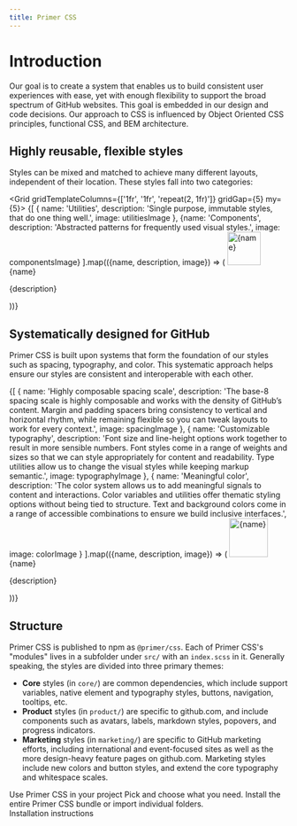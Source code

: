 ```yaml
---
title: Primer CSS
---
```




# Introduction

Our goal is to create a system that enables us to build consistent user experiences with ease, yet with enough flexibility to support the broad spectrum of GitHub websites. This goal is embedded in our design and code decisions. Our approach to CSS is influenced by Object Oriented CSS principles, functional CSS, and BEM architecture.

## Highly reusable, flexible styles

Styles can be mixed and matched to achieve many different layouts, independent of their location. These styles fall into two categories:

<Grid gridTemplateColumns={['1fr', '1fr', 'repeat(2, 1fr)']} gridGap={5} my={5}>
  {[
    {
      name: 'Utilities',
      description: 'Single purpose, immutable styles, that do one thing well.',
      image: utilitiesImage
    },
    {name: 'Components', description: 'Abstracted patterns for frequently used visual styles.', image: componentsImage}
  ].map(({name, description, image}) => (
    <Box>
      <img src={image} alt={name} height="60" />
      <Heading as="h3" pt={3} pb={2} fontSize={3}>
        {name}
      </Heading>
      <p>{description}</p>
    </Box>
  ))}
</Grid>

## Systematically designed for GitHub

Primer CSS is built upon systems that form the foundation of our styles such as spacing, typography, and color. This systematic approach helps ensure our styles are consistent and interoperable with each other.

<Box my={5}>
  {[
    {
      name: 'Highly composable spacing scale',
      description:
        'The base-8 spacing scale is highly composable and works with the density of GitHub’s content. Margin and padding spacers bring consistency to vertical and horizontal rhythm, while remaining flexible so you can tweak layouts to work for every context.',
      image: spacingImage
    },
    {
      name: 'Customizable typography',
      description:
        'Font size and line-height options work together to result in more sensible numbers. Font styles come in a range of weights and sizes so that we can style appropriately for content and readability. Type utilities allow us to change the visual styles while keeping markup semantic.',
      image: typographyImage
    },
    {
      name: 'Meaningful color',
      description:
        'The color system allows us to add meaningful signals to content and interactions. Color variables and utilities offer thematic styling options without being tied to structure. Text and background colors come in a range of accessible combinations to ensure we build inclusive interfaces.',
      image: colorImage
    }
  ].map(({name, description, image}) => (
    <Grid gridTemplateColumns={['1fr', '1fr', '70px 1fr']} gridGap={5} mb={4} style={{alignItems: 'center'}}>
      <img src={image} width="70" alt={name} />
      <Box>
        <Heading as="h3" pb={2} fontSize={3}>
          {name}
        </Heading>
        <p>{description}</p>
      </Box>
    </Grid>
  ))}
</Box>

## Structure

Primer CSS is published to npm as `@primer/css`. Each of Primer CSS's "modules" lives in a subfolder under `src/` with an `index.scss` in it. Generally speaking, the styles are divided into three primary themes:

- **Core** styles (in `core/`) are common dependencies, which include support variables, native element and typography styles, buttons, navigation, tooltips, etc.
- **Product** styles (in `product/`) are specific to github.com, and include components such as avatars, labels, markdown styles, popovers, and progress indicators.
- **Marketing** styles (in `marketing/`) are specific to GitHub marketing efforts, including international and event-focused sites as well as the more design-heavy feature pages on github.com. Marketing styles include new colors and button styles, and extend the core typography and whitespace scales.

<BorderBox bg="gray.1" p={5} mt={5}>
  <Heading as="h2" fontSize={3} pb={2}>
    Use Primer CSS in your project
  </Heading>
  <Text as="p" m={0}>
    Pick and choose what you need. Install the entire Primer CSS bundle or import individual folders.
  </Text>
  <br/>
  <ButtonOutline as={Link} to="/getting-started" mt={4} style={{textDecoration: 'none'}}>
    Installation instructions
  </ButtonOutline>
</BorderBox>
